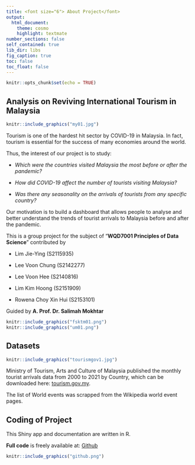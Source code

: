 ```yaml
---
title: <font size="6"> About Project</font>
output: 
  html_document: 
    theme: cosmo
    highlight: textmate
number_sections: false
self_contained: true
lib_dir: libs
fig_caption: true
toc: false
toc_float: false
---
```


```r
knitr::opts_chunk$set(echo = TRUE)
```

## **Analysis on Reviving International Tourism in Malaysia**

```r
knitr::include_graphics("my01.jpg")

```



Tourism is one of the hardest hit sector by COVID-19 in Malaysia. In fact, tourism is essential for the success of many economies around the world. 



Thus, the interest of our project is to study: 


* _Which were the countries visited Malaysia the most before or after the pandemic?_ 

* _How did COVID-19 affect the number of tourists visiting Malaysia?_ 

* _Was there any seasonality on the arrivals of tourists from any specific country?_ 

Our motivation is to build a dashboard that allows people to analyse and better understand the trends of tourist arrivals to Malaysia before and after the pandemic. 

This is a group project for the subject of "**WQD7001 Principles of Data Science**" contributed by 

* Lim Jie-Ying (S2115935) 

* Lee Voon Chung (S2142277) 

* Lee Voon Hee (S2140816) 

* Lim Kim Hoong (S2151909) 

* Rowena Choy Xin Hui (S2153101) 

Guided by **A. Prof. Dr. Salimah Mokhtar** 

```r
knitr::include_graphics("fsktm01.png")
knitr::include_graphics("um01.png")
```

## Datasets
```r
knitr::include_graphics("tourismgov1.jpg")
```

Ministry of Tourism, Arts and Culture of Malaysia published the monthly tourist arrivals data from 2000 to 2021 by Country, which can be downloaded here: [tourism.gov.my](https://mytourismdata.tourism.gov.my).

The list of World events was scrapped from the Wikipedia world event pages.

## Coding of Project 

This Shiny app and documentation are written in R. 

**Full code** is freely available at: 
[Github](https://github.com/LimKimHoong?tab=projects&type=beta)

```r
knitr::include_graphics("github.png")
```